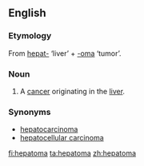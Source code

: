 ==English==

===Etymology===
From [[hepat-]] ‘liver’ + [[-oma]] ‘tumor’.

===Noun===
{{en-noun|pl2=hepatomata}}

# A [[cancer]] originating in the [[liver]].

===Synonyms===
*[[hepatocarcinoma]]
*[[hepatocellular carcinoma]]

[[fi:hepatoma]]
[[ta:hepatoma]]
[[zh:hepatoma]]